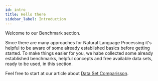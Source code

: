 ```yaml
---
id: intro
title: Hello there
sidebar_label: Introduction
---
```

Welcome to our Benchmark section.

Since there are many approaches for Natural Language Processing it's helpful to be aware of some already established basics before getting started.
To make things easier for you, we habe collected some already established benchmarks, helpful concepts and free available data sets, ready to be used, in this section.

Feel free to start at our article about [Data Set Comparisson](data-comparisson.md).

